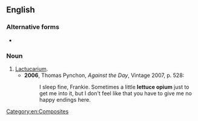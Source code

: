 ==English==

===Alternative forms===
* {{l|en|lettuce-opium}}

===Noun===
{{en-noun|-|head=[[lettuce]] [[opium]]}}

# [[lactucarium|Lactucarium]].
#* '''2006''', Thomas Pynchon, ''Against the Day'', Vintage 2007, p. 528:
#*: I sleep fine, Frankie. Sometimes a little '''lettuce opium''' just to get me into it, but I don't feel like that you have to give me no happy endings here.

[[Category:en:Composites]]